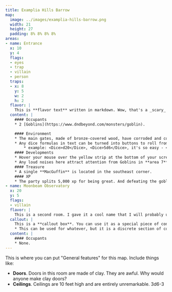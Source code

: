 ```yaml
---
title: Examplia Hills Barrow
map:
  image: ../images/examplia-hills-barrow.png
  width: 21
  height: 27
  padding: 8% 8% 8% 8%
areas:
- name: Entrance
  x: 10
  y: 4
  flags:
  - eyes
  - trap
  - villain
  - person
  traps:
  - x: 8
    y: 5
    w: 2
    h: 2
  flavor: |
    This is **flavor text** written in markdown. Wow, that's a _scary_ entrance. Dust and spiders lurk here where adventurers are seldom seen.
  content: |
    #### Occupants
    * 2 [Goblins](https://www.dndbeyond.com/monsters/goblin).

    #### Environment
    * The main gates, made of bronze-covered wood, have corroded and collapsed.
    * Any dice formulas in text can be turned into buttons to roll from!
        * example: <Dice>d20</Dice>, <Dice>5d6</Dice>, it's so easy - <Dice>3d12+3</Dice>! It may be finicky sometimes. Make sure it isn't wrapped in HTML tags or at the end of a sentence. I'll work on this.
    #### Developments
    * Hover your mouse over the yellow strip at the bottom of your screen. Your players' info will be displayed. Right now it's just their passive perception, but maybe I'll put more here soon. It's just the thing I always need from my players and don't want to ask.
    * Any loud noises here attract attention from Goblins in **area 7**.
    #### Treasure
    * A single **MacGuffin** is located in the southeast corner.
    #### XP
    * The party splits 5,000 xp for being great. And defeating the goblins.
- name: Moonbeam Observatory
  x: 20
  y: 5
  flags:
  - villain
  flavor: |
    This is a second room. I gave it a cool name that I will probably use for an actual game. This room is filled with old telescopes, several of which are in disrepair. A single one in the center of the room is trained on the window in the northern wall. In the window a craggy moon is perfectly framed in the night sky.
  callout: |
    This is a **callout box**. You can use it as a special piece of content that instructs you how to handle a particular device within this location (ex: "What the goblins know" or "Roleplaying the Fireball Wizard").
    * This can be used for whatever, but it is a discrete section of content.
  content: |
    #### Occupants
    * None.
---
```

This is where you can put "General features" for this map. Include things like:
* **Doors**. Doors in this room are made of clay. They are awful. Why would anyone make clay doors?
* **Ceilings**. Ceilings are 10 feet high and are entirely unremarkable. <Dice>3d6-3</Dice>
